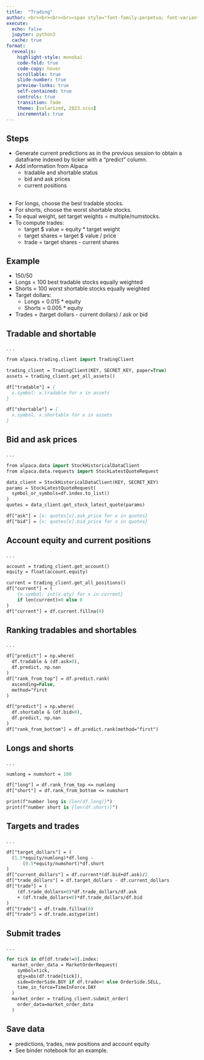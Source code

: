```yaml
---
title:  "Trading"
author: <br><br><br><br><span style="font-family:perpetua; font-variant:small-caps; color:#606060;">Kerry Back</span><br><br><img src="RiceBusiness-transparent-logo-sm.png"  height=80>
execute:
  echo: false
  jupyter: python3
  cache: true
format: 
  revealjs:
    highlight-style: monokai
    code-fold: true
    code-copy: hover
    scrollable: true
    slide-number: true
    preview-links: true
    self-contained: true
    controls: true
    transition: fade
    theme: [solarized, 2023.scss]
    incremental: true
---
```


## Steps

- Generate current predictions as in the previous session to obtain a dataframe indexed by ticker with a "predict" column.
- Add information from Alpaca
  - tradable and shortable status
  - bid and ask prices
  - current positions

##

- For longs, choose the best tradable stocks.
- For shorts, choose the worst shortable stocks.
- To equal weight, set target weights = multiple/numstocks.
- To compute trades:
  - target $ value = equity * target weight
  - target shares = target $ value / price
  - trade = target shares - current shares
  
## Example

- 150/50
- Longs = 100 best tradable stocks equally weighted
- Shorts = 100 worst shortable stocks equally weighted
- Target dollars:
  - Longs = 0.015 * equity 
  - Shorts = 0.005 * equity 
- Trades = (target dollars - current dollars) / ask or bid


## Tradable and shortable 

. . .

```.p
from alpaca.trading.client import TradingClient

trading_client = TradingClient(KEY, SECRET_KEY, paper=True)
assets = trading_client.get_all_assets()

df["tradable"] = {
  x.symbol: x.tradable for x in assets
}

df["shortable"] = {
  x.symbol: x.shortable for x in assets
}
```

## Bid and ask prices

. . .

```.p
from alpaca.data import StockHistoricalDataClient
from alpaca.data.requests import StockLatestQuoteRequest

data_client = StockHistoricalDataClient(KEY, SECRET_KEY)
params = StockLatestQuoteRequest(
  symbol_or_symbols=df.index.to_list()
)
quotes = data_client.get_stock_latest_quote(params)

df["ask"] = {x: quotes[x].ask_price for x in quotes}
df["bid"] = {x: quotes[x].bid_price for x in quotes}
```

## Account equity and current positions

. . .

```.p
account = trading_client.get_account()
equity = float(account.equity)

current = trading_client.get_all_positions()
df["current"] = (
    {x.symbol: int(x.qty) for x in current} 
    if len(current)>0 else 0
)
df["current"] = df.current.fillna(0)
```


## Ranking tradables and shortables

. . .

```.p
df["predict"] = np.where(
  df.tradable & (df.ask>0), 
  df.predict, np.nan
)
df["rank_from_top"] = df.predict.rank(
  ascending=False, 
  method="first
)

df["predict"] = np.where(
  df.shortable & (df.bid>0), 
  df.predict, np.nan
)
df["rank_from_bottom"] = df.predict.rank(method="first")
```

## Longs and shorts

. . .

```.p
numlong = numshort = 100

df["long"] = df.rank_from_top <= numlong
df["short"] = df.rank_from_bottom <= numshort

print(f"number long is {len(df.long)}")
print(f"number short is {len(df.short)}")
```

## Targets and trades

. . .

```.p
df["target_dollars"] = (
  (1.5*equity/numlong)*df.long - 
      (0.5*equity/numshort)*df.short
)
df["current_dollars"] = df.current*(df.bid+df.ask)/2
df["trade_dollars"] = df.target_dollars - df.current_dollars
df["trade"] = (
    (df.trade_dollars>0)*df.trade_dollars/df.ask
    + (df.trade_dollars<0)*df.trade_dollars/df.bid
)
df["trade"] = df.trade.fillna(0)
df["trade"] = df.trade.astype(int)
```

## Submit trades

. . .

```.p
for tick in df[df.trade!=0].index:
  market_order_data = MarketOrderRequest(
    symbol=tick,
    qty=abs(df.trade[tick]),
    side=OrderSide.BUY if df.trade>0 else OrderSide.SELL,
    time_in_force=TimeInForce.DAY
  )
  market_order = trading_client.submit_order(
    order_data=market_order_data
  )
```

## Save data

- predictions, trades, new positions and account equity
- See binder notebook for an example.

